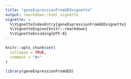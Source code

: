 ```yaml
---
title: "geneExpressionFromGEOvignette"
output: rmarkdown::html_vignette
vignette: >
  %\VignetteIndexEntry{geneExpressionFromGEOvignette}
  %\VignetteEngine{knitr::rmarkdown}
  %\VignetteEncoding{UTF-8}
---
```


```r
knitr::opts_chunk$set(
  collapse = TRUE,
  comment = "#>"
)
```

```r
library(geneExpressionFromGEO)
```
